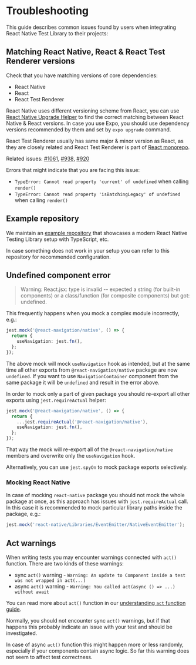 # Troubleshooting

This guide describes common issues found by users when integrating React Native Test Library to their projects:

## Matching React Native, React & React Test Renderer versions

Check that you have matching versions of core dependencies:

- React Native
- React
- React Test Renderer

React Native uses different versioning scheme from React, you can use [React Native Upgrade Helper](https://react-native-community.github.io/upgrade-helper/) to find the correct matching between React Native & React versions. In case you use Expo, you should use dependency versions recommended by them and set by `expo upgrade` command.

React Test Renderer usually has same major & minor version as React, as they are closely related and React Test Renderer is part of [React monorepo](https://github.com/facebook/react).

Related issues: [#1061](https://github.com/callstack/react-native-testing-library/issues/1061), [#938](https://github.com/callstack/react-native-testing-library/issues/938), [#920](https://github.com/callstack/react-native-testing-library/issues/920)

Errors that might indicate that you are facing this issue:

- `TypeError: Cannot read property 'current' of undefined` when calling `render()`
- `TypeError: Cannot read property 'isBatchingLegacy' of undefined` when calling `render()`

## Example repository

We maintain an [example repository](https://github.com/callstack/react-native-testing-library/tree/main/examples/basic) that showcases a modern React Native Testing Library setup with TypeScript, etc.

In case something does not work in your setup you can refer to this repository for recommended configuration.

## Undefined component error

> Warning: React.jsx: type is invalid -- expected a string (for built-in components) or a class/function (for composite components) but got: undefined.

This frequently happens when you mock a complex module incorrectly, e.g.:

```ts
jest.mock('@react-navigation/native', () => {
  return {
    useNavigation: jest.fn(),
  };
});
```

The above mock will mock `useNavigation` hook as intended, but at the same time all other exports from `@react-navigation/native` package are now `undefined`. If you want to use `NavigationContainer` component from the same package it will be `undefined` and result in the error above.

In order to mock only a part of given package you should re-export all other exports using `jest.requireActual` helper:

```ts
jest.mock('@react-navigation/native', () => {
  return {
    ...jest.requireActual('@react-navigation/native'),
    useNavigation: jest.fn(),
  };
});
```

That way the mock will re-export all of the `@react-navigation/native` members and overwrite only the `useNavigation` hook.

Alternatively, you can use `jest.spyOn` to mock package exports selectively.

### Mocking React Native

In case of mocking `react-native` package you should not mock the whole package at once, as this approach has issues with `jest.requireActual` call. In this case it is recommended to mock particular library paths inside the package, e.g.:

```ts
jest.mock('react-native/Libraries/EventEmitter/NativeEventEmitter');
```

## Act warnings

When writing tests you may encounter warnings connected with `act()` function. There are two kinds of these warnings:

- sync `act()` warning - `Warning: An update to Component inside a test was not wrapped in act(...)`
- async `act()` warning - `Warning: You called act(async () => ...) without await`

You can read more about `act()` function in our [understanding `act` function guide](https://callstack.github.io/react-native-testing-library/docs/understanding-act).

Normally, you should not encounter sync `act()` warnings, but if that happens this probably indicate an issue with your test and should be investigated.

In case of async `act()` function this might happen more or less randomly, especially if your components contain async logic. So far this warning does not seem to affect test correctness.
